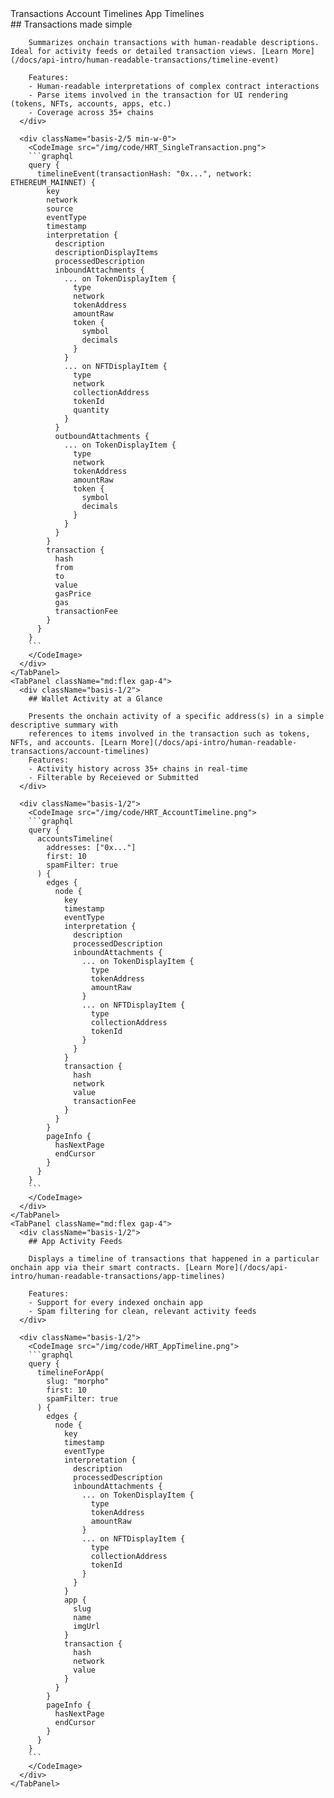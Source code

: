 

<TabGroup>
  <TabList className="py-6">
    <Tab className="zapper-tab">Transactions</Tab>
    <Tab className="zapper-tab">Account Timelines</Tab>
    <Tab className="zapper-tab">App Timelines</Tab>
  </TabList>

  <TabPanels>
    <TabPanel className="md:flex gap-4">
      <div className="basis-1/2">
        ## Transactions made simple

        Summarizes onchain transactions with human-readable descriptions. Ideal for activity feeds or detailed transaction views. [Learn More](/docs/api-intro/human-readable-transactions/timeline-event)

        Features:
        - Human-readable interpretations of complex contract interactions
        - Parse items involved in the transaction for UI rendering (tokens, NFTs, accounts, apps, etc.) 
        - Coverage across 35+ chains
      </div>

      <div className="basis-2/5 min-w-0">
        <CodeImage src="/img/code/HRT_SingleTransaction.png">
        ```graphql
        query {
          timelineEvent(transactionHash: "0x...", network: ETHEREUM_MAINNET) {
            key
            network
            source
            eventType
            timestamp
            interpretation {
              description
              descriptionDisplayItems
              processedDescription
              inboundAttachments {
                ... on TokenDisplayItem {
                  type
                  network
                  tokenAddress
                  amountRaw
                  token {
                    symbol
                    decimals
                  }
                }
                ... on NFTDisplayItem {
                  type
                  network
                  collectionAddress
                  tokenId
                  quantity
                }
              }
              outboundAttachments {
                ... on TokenDisplayItem {
                  type
                  network
                  tokenAddress
                  amountRaw
                  token {
                    symbol
                    decimals
                  }
                }
              }
            }
            transaction {
              hash
              from
              to
              value
              gasPrice
              gas
              transactionFee
            }
          }
        }
        ```
        </CodeImage>
      </div>
    </TabPanel>
    <TabPanel className="md:flex gap-4">
      <div className="basis-1/2">
        ## Wallet Activity at a Glance

        Presents the onchain activity of a specific address(s) in a simple descriptive summary with
        references to items involved in the transaction such as tokens, NFTs, and accounts. [Learn More](/docs/api-intro/human-readable-transactions/account-timelines)
        Features:
        - Activity history across 35+ chains in real-time
        - Filterable by Receieved or Submitted
      </div>

      <div className="basis-1/2">
        <CodeImage src="/img/code/HRT_AccountTimeline.png">
        ```graphql
        query {
          accountsTimeline(
            addresses: ["0x..."]
            first: 10
            spamFilter: true
          ) {
            edges {
              node {
                key
                timestamp
                eventType
                interpretation {
                  description
                  processedDescription
                  inboundAttachments {
                    ... on TokenDisplayItem {
                      type
                      tokenAddress
                      amountRaw
                    }
                    ... on NFTDisplayItem {
                      type
                      collectionAddress
                      tokenId
                    }
                  }
                }
                transaction {
                  hash
                  network
                  value
                  transactionFee
                }
              }
            }
            pageInfo {
              hasNextPage
              endCursor
            }
          }
        }
        ```
        </CodeImage>
      </div>
    </TabPanel>
    <TabPanel className="md:flex gap-4">
      <div className="basis-1/2">
        ## App Activity Feeds

        Displays a timeline of transactions that happened in a particular onchain app via their smart contracts. [Learn More](/docs/api-intro/human-readable-transactions/app-timelines)

        Features:
        - Support for every indexed onchain app
        - Spam filtering for clean, relevant activity feeds
      </div>

      <div className="basis-1/2">
        <CodeImage src="/img/code/HRT_AppTimeline.png">
        ```graphql
        query {
          timelineForApp(
            slug: "morpho"
            first: 10
            spamFilter: true
          ) {
            edges {
              node {
                key
                timestamp
                eventType
                interpretation {
                  description
                  processedDescription
                  inboundAttachments {
                    ... on TokenDisplayItem {
                      type
                      tokenAddress
                      amountRaw
                    }
                    ... on NFTDisplayItem {
                      type
                      collectionAddress
                      tokenId
                    }
                  }
                }
                app {
                  slug
                  name
                  imgUrl
                }
                transaction {
                  hash
                  network
                  value
                }
              }
            }
            pageInfo {
              hasNextPage
              endCursor
            }
          }
        }
        ```
        </CodeImage>
      </div>
    </TabPanel>
  </TabPanels>
</TabGroup>